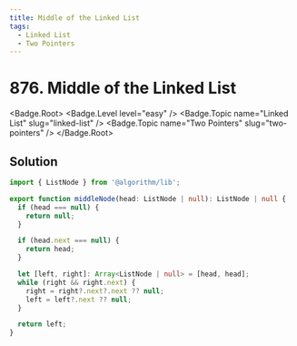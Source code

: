 ```yaml
---
title: Middle of the Linked List
tags:
  - Linked List
  - Two Pointers
---
```


# 876. Middle of the Linked List

<Badge.Root>
  <Badge.Level level="easy" />
  <Badge.Topic name="Linked List" slug="linked-list" />
  <Badge.Topic name="Two Pointers" slug="two-pointers" />
</Badge.Root>

## Solution

```typescript filename="solution.ts" copy
import { ListNode } from '@algorithm/lib';

export function middleNode(head: ListNode | null): ListNode | null {
  if (head === null) {
    return null;
  }

  if (head.next === null) {
    return head;
  }

  let [left, right]: Array<ListNode | null> = [head, head];
  while (right && right.next) {
    right = right?.next?.next ?? null;
    left = left?.next ?? null;
  }

  return left;
}
```

<ProblemLink
  codingSite="leetcode"
  href="https://leetcode.com/problems/middle-of-the-linked-list/"
  title="Middle of the Linked List"
/>
